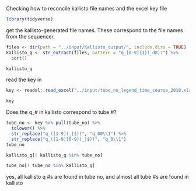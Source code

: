 Checking how to reconcile kallisto file names and the excel key file

```r
library(tidyverse)
```

get the kallisto-generated file names.  These correspond to the file names from the sequencer.

```r
files <- dir(path = "../input/Kallisto_output/", include.dirs = TRUE)
kallisto_q <- str_extract(files, pattern = "q_[0-9]{3}(_d8)?") %>% 
  sort()

kallisto_q
```

read the key in
```r
key <- readxl::read_excel("../input/tube_no_legend_time_course_2018.xlsx")

key
```

Does the q_# in kallisto correspond to tube #?
```r
tube_no <- key %>% pull(tube_no) %>% 
  tolower() %>%
  str_replace("q_([1-9](_|$))", "q_00\\1") %>%
  str_replace("q_([1-9][0-9](_|$))", "q_0\\1")
tube_no

kallisto_q[! kallisto_q %in% tube_no]

tube_no[! tube_no %in% kallisto_q]
```
yes, all kallisto q #s are found in tube no, and almost all tube #s are found in kallisto
